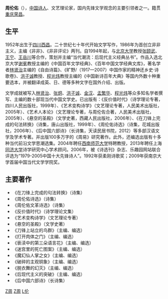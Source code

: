 {{blpunsourced|time=2018-09-20T00:30:22+00:00}}
{{original research|time=2018-09-20T00:30:22+00:00}}
'''周伦佑'''（{{bd|1952年|||}}），[[中国|中国]][[诗人|诗人]]、文艺理论家，国内先锋文学观念的主要引领者之一。籍贯[[重庆|重庆]][[荣昌|荣昌]]。

== 生平 ==

1952年出生于[[四川|四川]][[西昌|西昌]]。二十世纪七十年代开始文学写作，1986年为首创立非非主义，主编《非非》、《非非评论》两刊。自1994年起，与[[北京大学|北京大学]]教授[[张颐武|张颐武]]、[[王宁|王宁]]、[[王岳川|王岳川]]等合作，策划并主编“当代潮流：后现代主义经典丛书”。作品入选北京大学[[谢冕|谢冕]]教授主编的《中国百年文学经典》、《百年中国文学经典文库》，著名学者[[林贤治|林贤治]]主编的《自由诗篇》、《旷野/（1917—2007）中国作家的精神还乡史·诗歌卷》、[[洪子诚|洪子诚]]教授、[[程光炜|程光炜]]教授主编的《中国新诗百年大典》等国内外数十种重要选本，并被翻译成英、日、德等多种文字在国外介绍、出版。

文学成就被写入[[林贤治|林贤治]]、[[张炯|张炯]]、[[洪子诚|洪子诚]]、[[金汉|金汉]]、[[孟繁华|孟繁华]]、[[程光炜|程光炜]]等众多知名学者撰写、主编的数十部现当代中国文学史。已出版有：《反价值时代》（诗学理论专著，四川人民出版社，1999年）、《艺术变构诗学》（文艺理论专著，人民美术出版社，2005年）、《艺术人本论》（文艺理论专著，与周伦佐合著，人民美术出版社，2005年）、《悬空的圣殿》（文学史著，西藏人民出版社，2006年）、《在刀锋上完成的句法转换》（诗集，唐山出版社，1999年）、《周伦佑诗选》（诗集，花城出版社，2006年）、《后中国六部诗》（长诗集，天读民居书院，2012）等多部汉语文学及学术专著。并出版100多万字的《周易》研究著作。此外，还编选出版有十多种当代前沿文学思潮选集。2004年聘任[[西南师范大学|西南师范大学]]特聘教授，2013年聘任上海[[同济大学|同济大学]]诗学研究中心学术顾问。2006年，被《诗选刊》杂志、乐趣园网站联合评选为“1979-2005中国十大先锋诗人”。1992年获柔刚诗歌奖；2009年获南京大学首届中国当代文学学院奖。

== 主要著作 ==

*《在刀锋上完成的句法转换》（诗集）
*《周伦佑诗选》（诗集）
*《周伦佑文革诗选》（诗集）
*《反价值时代》（诗学理论文集）
*《艺术变构诗学》（文艺理论专著）
*《悬空的圣殿》（文学史著）
*《刀锋上站立的鸟群》（主编、编选）
*《打开肉体之门》（主编、编选） 
*《亵渎中的第三朵语言花》（主编、编选）
*《迷宫里的死亡图案》（主编、编选）
*《魔幻仙人掌之女》（主编、编选） 
*《破碎的主观铜象》（主编、编选） 
*《脱衣舞的幻灭》（主编、编选） 
*《后现代主义的突破》（主编、编选）
*《后中国六部诗》（长诗集）

{{Normdaten}}
{{DEFAULTSORT:ZhouLunyou}}
[[Category:中國作家|Z周]]
[[Category:荣昌人|Z周]]
[[Category:周姓|L伦]]